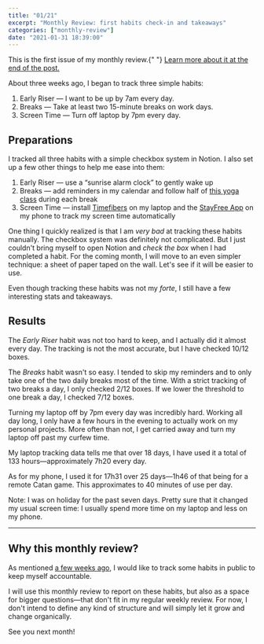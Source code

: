 ```yaml
---
title: "01/21"
excerpt: "Monthly Review: first habits check-in and takeaways"
categories: ["monthly-review"]
date: "2021-01-31 18:39:00"
---
```


<Comment>
  This is the first issue of my monthly review.{" "}
  <a href="#this-monthly-review">Learn more about it at the end of the post.</a>
</Comment>

About three weeks ago, I began to track three simple habits:

1. Early Riser — I want to be up by 7am every day.
2. Breaks — Take at least two 15-minute breaks on work days.
3. Screen Time — Turn off laptop by 7pm every day.

## Preparations

I tracked all three habits with a simple checkbox system in Notion. I also set up a few other things to help me ease into them:

1. Early Riser — use a “sunrise alarm clock” to gently wake up
2. Breaks — add reminders in my calendar and follow half of [this yoga class](https://www.youtube.com/watch?v=MX1XOMdOYuE) during each break
3. Screen Time — install [Timefibers](https://timefibers.com/) on my laptop and the [StayFree App](https://stayfreeapps.com/) on my phone to track my screen time automatically

One thing I quickly realized is that I am _very bad_ at tracking these habits manually. The checkbox system was definitely not complicated. But I just couldn't bring myself to open Notion and _check the box_ when I had completed a habit. For the coming month, I will move to an even simpler technique: a sheet of paper taped on the wall. Let's see if it will be easier to use.

Even though tracking these habits was not my _forte_, I still have a few interesting stats and takeaways.

## Results

<ProgressBar title="Up by 7am every day" progress="83" />

The _Early Riser_ habit was not too hard to keep, and I actually did it almost every day. The tracking is not the most accurate, but I have checked 10/12 boxes.

<Flex flexRow>
  <Column>
    <ProgressBar title="Strict — one break of 15min every day" progress="17" />
  </Column>
  <Column lastColumn>
    <ProgressBar title="Loose — two breaks of 15min every day" progress="58" />
  </Column>
</Flex>

The _Breaks_ habit wasn't so easy. I tended to skip my reminders and to only take one of the two daily breaks most of the time. With a strict tracking of two breaks a day, I only checked 2/12 boxes. If we lower the threshold to one break a day, I checked 7/12 boxes.

<ProgressBar title="Laptop off by 7pm every day" progress="25" />

Turning my laptop off by 7pm every day was incredibly hard. Working all day long, I only have a few hours in the evening to actually work on my personal projects. More often than not, I get carried away and turn my laptop off past my curfew time.

<Flex flexRow>
  <BigStat stat="7h20" label="Average laptop use per day" className="flex-1" />
  <BigStat stat="40min" label="Average phone use per day" className="flex-1" />
</Flex>

My laptop tracking data tells me that over 18 days, I have used it a total of 133
hours—approximately 7h20 every day.

As for my phone, I used it for 17h31 over 25 days—1h46 of that being for a remote Catan game. This approximates to 40 minutes of use per day.

<Comment>
  Note: I was on holiday for the past seven days. Pretty sure that it changed my
  usual screen time: I usually spend more time on my laptop and less on my
  phone.
</Comment>

---

<h2 id="this-monthly-review">Why this monthly review?</h2>

As mentioned [a few weeks ago](/blog/11-habits-in-the-oven), I would like to track some habits in public to keep myself accountable.

I will use this monthly review to report on these habits, but also as a space for bigger questions—that don't fit in my regular weekly review. For now, I don't intend to define any kind of structure and will simply let it grow and change organically.

See you next month!
